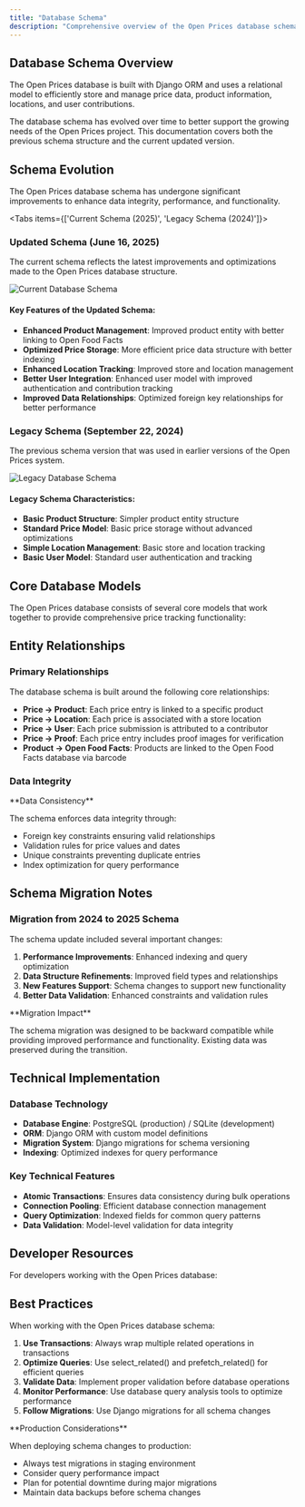 ```yaml
---
title: "Database Schema"
description: "Comprehensive overview of the Open Prices database schema, including entity relationships, data structure evolution, and model definitions for prices, products, locations, and users."
---
```



## Database Schema Overview

The Open Prices database is built with Django ORM and uses a relational model to efficiently store and manage price data, product information, locations, and user contributions.

<Callout type="info">
  The database schema has evolved over time to better support the growing needs
  of the Open Prices project. This documentation covers both the previous schema
  structure and the current updated version.
</Callout>

## Schema Evolution

The Open Prices database schema has undergone significant improvements to enhance data integrity, performance, and functionality.

<Tabs items={['Current Schema (2025)', 'Legacy Schema (2024)']}>
<Tab value="Current Schema (2025)">

### Updated Schema (June 16, 2025)

The current schema reflects the latest improvements and optimizations made to the Open Prices database structure.

![Current Database Schema](../schema/2025-06-16_schema.png)

#### Key Features of the Updated Schema:

- **Enhanced Product Management**: Improved product entity with better linking to Open Food Facts
- **Optimized Price Storage**: More efficient price data structure with better indexing
- **Enhanced Location Tracking**: Improved store and location management
- **Better User Integration**: Enhanced user model with improved authentication and contribution tracking
- **Improved Data Relationships**: Optimized foreign key relationships for better performance

</Tab>
<Tab value="Legacy Schema (2024)">

### Legacy Schema (September 22, 2024)

The previous schema version that was used in earlier versions of the Open Prices system.

![Legacy Database Schema](../schema/2024-09-22_schema.png)

#### Legacy Schema Characteristics:

- **Basic Product Structure**: Simpler product entity structure
- **Standard Price Model**: Basic price storage without advanced optimizations
- **Simple Location Management**: Basic store and location tracking
- **Basic User Model**: Standard user authentication and tracking

</Tab>
</Tabs>

## Core Database Models

The Open Prices database consists of several core models that work together to provide comprehensive price tracking functionality:

<Cards>
  <Card
    title="Price Model"
    description="Central entity storing product prices with proof photos, location, and temporal data"
  />
  <Card
    title="Product Model"
    description="Product information linked to Open Food Facts database with barcode and metadata"
  />
  <Card
    title="Location Model"
    description="Store and location information including geographic coordinates and store details"
  />
  <Card
    title="User Model"
    description="Contributor information and authentication details for price submissions"
  />
  <Card
    title="Proof Model"
    description="Image proofs and verification data for price authenticity"
  />
  <Card
    title="Session Model"
    description="User session management and bulk price submission tracking"
  />
</Cards>

## Entity Relationships

### Primary Relationships

The database schema is built around the following core relationships:

- **Price → Product**: Each price entry is linked to a specific product
- **Price → Location**: Each price is associated with a store location
- **Price → User**: Each price submission is attributed to a contributor
- **Price → Proof**: Each price entry includes proof images for verification
- **Product → Open Food Facts**: Products are linked to the Open Food Facts database via barcode

### Data Integrity

<Callout type="warning">
**Data Consistency**

The schema enforces data integrity through:

- Foreign key constraints ensuring valid relationships
- Validation rules for price values and dates
- Unique constraints preventing duplicate entries
- Index optimization for query performance

</Callout>

## Schema Migration Notes

### Migration from 2024 to 2025 Schema

The schema update included several important changes:

1. **Performance Improvements**: Enhanced indexing and query optimization
2. **Data Structure Refinements**: Improved field types and relationships
3. **New Features Support**: Schema changes to support new functionality
4. **Better Data Validation**: Enhanced constraints and validation rules

<Callout type="info">
**Migration Impact**

The schema migration was designed to be backward compatible while providing improved performance and functionality. Existing data was preserved during the transition.

</Callout>

## Technical Implementation

### Database Technology

- **Database Engine**: PostgreSQL (production) / SQLite (development)
- **ORM**: Django ORM with custom model definitions
- **Migration System**: Django migrations for schema versioning
- **Indexing**: Optimized indexes for query performance

### Key Technical Features

- **Atomic Transactions**: Ensures data consistency during bulk operations
- **Connection Pooling**: Efficient database connection management
- **Query Optimization**: Indexed fields for common query patterns
- **Data Validation**: Model-level validation for data integrity

## Developer Resources

For developers working with the Open Prices database:

<Cards>
  <Card
    title="API Documentation"
    href="/docs/Open-price/"
    description="Complete API reference for database interactions"
  />
  <Card
    title="Model Definitions"
    href="#"
    description="Django model definitions and field specifications"
  />
  <Card
    title="Migration Guide"
    href="#"
    description="Database migration procedures and best practices"
  />
</Cards>

## Best Practices

When working with the Open Prices database schema:

1. **Use Transactions**: Always wrap multiple related operations in transactions
2. **Optimize Queries**: Use select_related() and prefetch_related() for efficient queries
3. **Validate Data**: Implement proper validation before database operations
4. **Monitor Performance**: Use database query analysis tools to optimize performance
5. **Follow Migrations**: Use Django migrations for all schema changes

<Callout type="warning">
**Production Considerations**

When deploying schema changes to production:

- Always test migrations in staging environment
- Consider query performance impact
- Plan for potential downtime during major migrations
- Maintain data backups before schema changes

</Callout>
